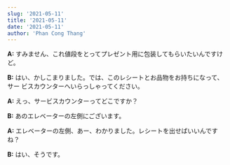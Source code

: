 ```yaml
---
slug: '2021-05-11'
title: '2021-05-11'
date: '2021-05-11'
author: 'Phan Cong Thang'
---
```


**A:** すみません、これ値段をとってプレゼント用に包装してもらいたいんですけど。

**B:** はい、かしこまりました。では、このレシートとお品物をお持ちになって、サー
ビスカウンターへいらっしゃってください。

**A:** えっ、サービスカウンターってどこですか？

**B:** あのエレベーターの左側にございます。

**A:** エレベーターの左側、あー、わかりました。レシートを出せばいいんですね？

**B:** はい、そうです。
